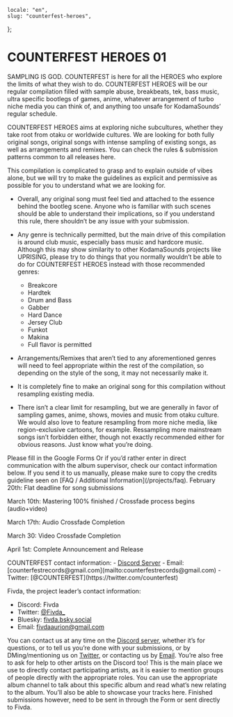     locale: "en",
    slug: "counterfest-heroes",
};

# COUNTERFEST HEROES 01

SAMPLING IS GOD. COUNTERFEST is here for all the HEROES who explore the limits of what they wish to do. COUNTERFEST HEROES will be our regular compilation filled with sample abuse, breakbeats, tek, bass music, ultra specific bootlegs of games, anime, whatever arrangement of turbo niche media you can think of, and anything too unsafe for KodamaSounds’ regular schedule.

<WrappableParagraph title="Presentation">
    COUNTERFEST HEROES aims at exploring niche subcultures, whether they take root from otaku or worldwide cultures. We are looking for both fully original songs, original songs with intense sampling of existing songs, as well as arrangements and remixes.
</WrappableParagraph>

<WrappableParagraph title="General COUNTERFEST RECORDS Specific Rules">
    <CtaButton link="/projects/faq" icon="book">
        <span>
            You can check the rules & submission patterns common to all releases
            here.
        </span>
    </CtaButton>
</WrappableParagraph>

<WrappableParagraph title="COUNTERFEST HEROES 01 Specific Music Rules">

This compilation is complicated to grasp and to explain outside of vibes alone, but we will try to make the guidelines as explicit and permissive as possible for you to understand what we are looking for.

- Overall, any original song must feel tied and attached to the essence behind the bootleg scene. Anyone who is familiar with such scenes should be able to understand their implications, so if you understand this rule, there shouldn’t be any issue with your submission.

- Any genre is technically permitted, but the main drive of this compilation is around club music, especially bass music and hardcore music. Although this may show similarity to other KodamaSounds projects like UPRISING, please try to do things that you normally wouldn’t be able to do for COUNTERFEST HEROES instead with those recommended genres:
    - Breakcore
    - Hardtek
    - Drum and Bass
    - Gabber
    - Hard Dance
    - Jersey Club
    - Funkot
    - Makina
    - Full flavor is permitted

- Arrangements/Remixes that aren’t tied to any aforementioned genres will need to feel appropriate within the rest of the compilation, so depending on the style of the song, it may not necessarily make it.

- It is completely fine to make an original song for this compilation without resampling existing media.

- There isn’t a clear limit for resampling, but we are generally in favor of sampling games, anime, shows, movies and music from otaku culture. We would also love to feature resampling from more niche media, like region-exclusive cartoons, for example. Ressampling more mainstream songs isn’t forbidden either, though not exactly recommended either for obvious reasons. Just know what you’re doing.

</WrappableParagraph>

<WrappableParagraph title="Track Submission">

<CtaButton link='https://forms.gle/MT4wAAYai2VwjAj58' icon='envelope'>
	<span>Please fill in the Google Forms</span>
</CtaButton>
Or if you’d rather enter in direct communication with the album supervisor, check our contact information below. If you send it to us manually, please make sure to copy the credits guideline seen on [FAQ / Additional Information](/projects/faq).
</WrappableParagraph>

<WrappableParagraph title="Deadlines">
February 20th: Flat deadline for song submissions

March 10th: Mastering 100% finished / Crossfade process begins (audio+video)

March 17th: Audio Crossfade Completion

March 30: Video Crossfade Completion

April 1st: Complete Announcement and Release
</WrappableParagraph>

<WrappableParagraph title="Contact (Questions / Submissions)">
COUNTERFEST contact information:
- <a href="/discord">Discord Server</a> 
- Email: [counterfestrecords@gmail.com](mailto:counterfestrecords@gmail.com)
- Twitter: [@COUNTERFEST](https://twitter.com/counterfest)

Fivda, the project leader’s contact information:
- Discord: Fivda
- Twitter: [@Fivda_](https://twitter.com/Fivda_)
- Bluesky: [fivda.bsky.social](https://bsky.app/profile/fivda.bsky.social)
- Email: [fivdaaurion@gmail.com](mailto:fivdaaurion@gmail.com)

You can contact us at any time on the <a href="/discord">Discord server</a>, whether it’s for questions, or to tell us you’re done with your submissions, or by DMing/mentioning us on [Twitter](https://twitter.com/KodamaSoft), or contacting us by [Email](mailto:kodamateam@gmail.com). You’re also free to ask for help to other artists on the Discord too! This is the main place we use to directly contact participating artists, as it is easier to mention groups of people directly with the appropriate roles. You can use the appropriate album channel to talk about this specific album and read what’s new relating to the album. You’ll also be able to showcase your tracks here. Finished submissions however, need to be sent in through the Form or sent directly to Fivda.
</WrappableParagraph>